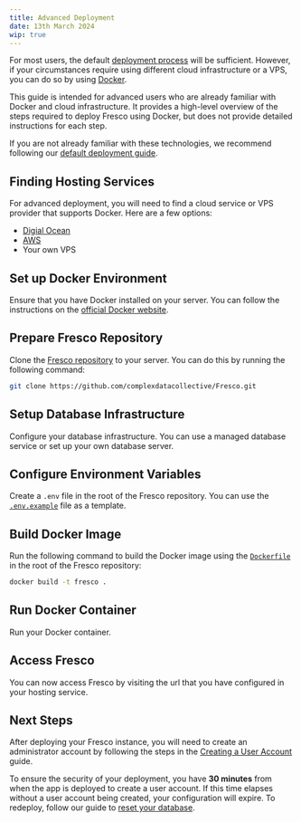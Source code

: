 ```yaml
---
title: Advanced Deployment
date: 13th March 2024
wip: true
---
```


<SummaryCard duration="30 minutes" />

<SummarySection>

For most users, the default [deployment process](./guide) will be sufficient. However, if your circumstances require using different cloud infrastructure or a VPS, you can do so by using [Docker](https://www.docker.com/).

</SummarySection>

<PrerequisitesSection>

This guide is intended for advanced users who are already familiar with Docker and cloud infrastructure. It provides a high-level overview of the steps required to deploy Fresco using Docker, but does not provide detailed instructions for each step.

If you are not already familiar with these technologies, we recommend following our [default deployment guide](./guide).

</PrerequisitesSection>

</SummaryCard>

## Finding Hosting Services

For advanced deployment, you will need to find a cloud service or VPS provider that supports Docker. Here are a few options:

- [Digial Ocean](https://www.digitalocean.com/)
- [AWS](https://aws.amazon.com/)
- Your own VPS

## Set up Docker Environment

Ensure that you have Docker installed on your server. You can follow the instructions on the [official Docker website](https://docs.docker.com/install/).

## Prepare Fresco Repository

Clone the [Fresco repository](https://github.com/complexdatacollective/Fresco) to your server. You can do this by running the following command:

```bash
git clone https://github.com/complexdatacollective/Fresco.git
```

## Setup Database Infrastructure

Configure your database infrastructure. You can use a managed database service or set up your own database server.

## Configure Environment Variables

Create a `.env` file in the root of the Fresco repository. You can use the [`.env.example`](https://github.com/complexdatacollective/Fresco/blob/main/.env.example) file as a template.

## Build Docker Image

Run the following command to build the Docker image using the [`Dockerfile`](https://github.com/complexdatacollective/Fresco/blob/main/Dockerfile) in the root of the Fresco repository:

```bash
docker build -t fresco .
```

## Run Docker Container

Run your Docker container.

## Access Fresco

You can now access Fresco by visiting the url that you have configured in your hosting service.

## Next Steps

After deploying your Fresco instance, you will need to create an administrator account by following the steps in the [Creating a User Account](./create-user-account) guide.

<TipBox danger>

To ensure the security of your deployment, you have **30 minutes** from when the app is deployed to create a user account. If this time elapses without a user account being created, your configuration will expire. To redeploy, follow our guide to [reset your database](../troubleshooting#instance-expired---reset-your-database).

</TipBox>
